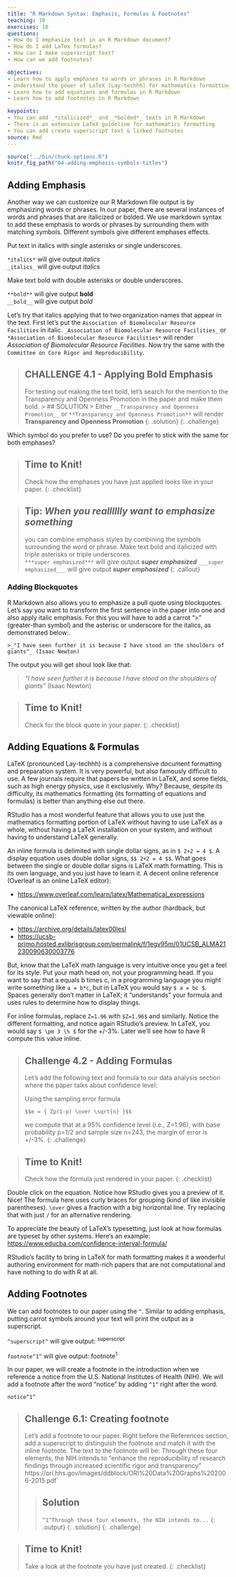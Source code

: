 ```yaml
---
title: "R Markdown Syntax: Emphasis, Formulas & Footnotes"
teaching: 10
exercises: 10
questions:
- How do I emphasize text in an R Markdown document?
- How do I add LaTex formulas?
- How can I make superscript text?
- How can we add footnotes?

objectives:
- Learn how to apply emphases to words or phrases in R Markdown
- Understand the power of LaTeX (Lay-techhh) for mathematics formatting
- Learn how to add equations and formulas in R Markdown 
- Learn how to add footnotes in R Markdown

keypoints:
- You can add _*italicized*_ and _*bolded*_ texts in R Markdown
- There is an extensive LaTeX guideline for mathematics formatting
- You can add create superscript text & linked footnotes 
source: Rmd
---
```



```r
source("../bin/chunk-options.R")
knitr_fig_path("04-adding-emphasis-symbols-titles")
```

## Adding Emphasis

Another way we can customize our R Markdown file output is by emphasizing words or phrases. In our paper, there are several instances of words and phrases that are italicized or bolded. We use markdown syntax to add these emphasis to words or phrases by surrounding them with matching symbols. Different symbols give different emphases effects. 

Put text in italics with single asterisks or single underscores.  

```*italics*``` will give output *italics*  
```_italics_``` will give output _italics_

Make text bold with double asterisks or double underscores.  

```**bold**``` will give output **bold**  
```__bold__``` will give output _bold_  

Let's try that italics applying that to two organization names that appear in the text. First let's put the `Association of Biomolecular Resource Facilities` in italic. `_Association of Biomolecular Resource Facilities_` or `*Association of Biomolecular Resource Facilities*` will render _Association of Biomolecular Resource Facilities_. Now try the same with the `Committee on Core Rigor and Reproducibility`. 

> ## CHALLENGE 4.1 - Applying Bold Emphasis
> For testing out making the text bold, let's search for the mention to the Transparency and Openness Promotion in the paper and make them bold.
>> ## SOLUTION
>> Either `__Transparency and Openness Promotion__` or `**Transparency and Openness Promotion**` will render **Transparency and Openness Promotion**
> {: .solution}
{: .challenge}

Which symbol do you prefer to use? Do you prefer to stick with the same for both emphases? 

> ## Time to Knit!
> Check how the emphases you have just applied looks like in your paper. 
{: .checklist}

>## Tip: ***When you realllllly want to emphasize something***
> 
> you can combine emphasis styles by combining the symbols surrounding the word or phrase. 
> Make text bold and  italicized with triple asterisks or triple underscores.  
> ```***super emphasized***``` will give output ***super emphasized*** 
> ```___super emphasized___``` will give output ___super emphasized___
{: .callout}

### Adding Blockquotes

R Markdown also allows you to emphasize a pull quote using blockquotes. Let's say you want to transform the first sentence in the paper into one and also apply italic emphasis. For this you will have to add a carrot ">" (greater-than symbol) and the asterisc or underscore for the italics, as demonstrated below:.

`>_"I have seen further it is because I have stood on the shoulders of giants"_ (Isaac Newton)`

The output you will get shoul look like that:

>_"I have seen further it is because I have stood on the shoulders of giants"_ (Isaac Newton)


> ## Time to Knit!
> Check for the block quote in your paper. 
{: .checklist}


## Adding Equations & Formulas

LaTeX (pronounced Lay-techhh) is a comprehensive document formatting and preparation system.  It is very powerful, but also famously difficult to use.  A few journals require that papers be written in LaTeX, and some fields, such as high energy physics, use it exclusively.  Why?  Because, despite its difficulty, its mathematics formatting (its formatting of equations and formulas) is better than anything else out there.

RStudio has a most wonderful feature that allows you to use just the mathematics formatting portion of LaTeX without having to use LaTeX as a whole, without having a LaTeX installation on your system, and without having to understand LaTeX generally.

An inline formula is delimited with single dollar signs, as in `$ 2+2 = 4 $`.  A display equation uses double dollar signs, `$$ 2+2 = 4 $$`.  What goes between the single or double dollar signs is LaTeX math formatting.  This is its own language, and you just have to learn it.  A decent online reference (Overleaf is an online LaTeX editor):

- [https://www.overleaf.com/learn/latex/Mathematical_expressions](https://www.overleaf.com/learn/latex/Mathematical_expressions)

The canonical LaTeX reference, written by the author (hardback, but viewable online):

- [https://archive.org/details/latex00lesl](https://archive.org/details/latex00lesl)
- [https://ucsb-primo.hosted.exlibrisgroup.com/permalink/f/1egv95m/01UCSB_ALMA21230090630003776](https://ucsb-primo.hosted.exlibrisgroup.com/permalink/f/1egv95m/01UCSB_ALMA21230090630003776)

But, know that the LaTeX math language is very intuitive once you get a feel for its style.  Put your math head on, not your programming head.  If you want to say that a equals b times c, in a programming language you might write something like `a = b*c`, but in LaTeX you would say `$ a = bc $`. Spaces generally don’t matter in LaTeX; it "understands" your formula and uses rules to determine how to display things.

For inline formulas, replace `Z=1.96` with `$Z=1.96$` and similarly. Notice the different formatting, and notice again RStudio’s preview.  In LaTeX, you would say `$ \pm 3 \% $` for the +/-3%.  Later we’ll see how to have R compute this value inline.

> ## Challenge 4.2 - Adding Formulas  
>
> Let’s add the following text and formula to our data analysis section where the paper talks about confidence level:
>
> Using the sampling error formula
>
> ```$$e = { Zp(1-p) \over \sqrt{n} }$$```
> 
> we compute that at a 95% confidence level (i.e., Z=1.96), with base probability p=1/2 and sample 
> size n=243, the margin of error is +/-3%.
{: .challenge}

> ## Time to Knit!
> Check how the formula just rendered in your paper. 
{: .checklist}

Double click on the equation. Notice how RStudio gives you a preview of it. Nice! The formula here uses curly braces for grouping (kind of like invisible parentheses). `\over` gives a fraction with a big horizontal line. Try replacing that with just `/` for an alternative rendering.

To appreciate the beauty of LaTeX's typesetting, just look at how formulas are typeset by other systems. Here's an example: [https://www.educba.com/confidence-interval-formula/](https://www.educba.com/confidence-interval-formula/)

RStudio's facility to bring in LaTeX for math formatting makes it a wonderful authoring environment for math-rich papers that are not computational and have nothing to do with R at all.

## Adding Footnotes

We can add footnotes to our paper using the `^`. Similar to adding emphasis, putting carrot symbols around your text will print the output as a superscript. 

`^superscript^` will give output: <sup>superscript<sup>

`footnote^1^` will give output: footnote<sup>1<sup>

In our paper, we will create a footnote in the introduction when we reference a notice from the U.S. National Institutes of Health (NIH). We will add a footnote after the word “notice” by adding `^1^` right after the word. 

`notice^1^`

> ## Challenge 6.1: Creating footnote 
>
> Let's add a footnote to our paper. Right before the References section, add a superscript to distinguish the footnote and match it with the inline footnote. The text to the footnote will be:
>Through these four elements, the NIH intends to "enhance the reproducibility of research findings through increased scientific rigor and transparency" https://ori.hhs.gov/images/ddblock/ORI%20Data%20Graphs%202006-2015.pdf`
>
>> ## Solution
> ``^1^Through these four elements, the NIH intends to...``
>> {: .output}
> {: .solution}
{: .challenge}


> ## Time to Knit!
> Take a look at the footnote you have just created.
{: .checklist}